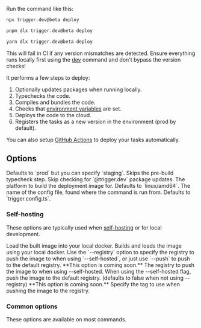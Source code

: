 
Run the command like this:

<CodeGroup>

```bash npm
npx trigger.dev@beta deploy
```

```bash pnpm
pnpm dlx trigger.dev@beta deploy
```

```bash yarn
yarn dlx trigger.dev@beta deploy
```

</CodeGroup>

<Warning>This will fail in CI if any version mismatches are detected. Ensure everything runs locally first using the [dev](/cli-dev) command and don't bypass the version checks!</Warning>

It performs a few steps to deploy:

1. Optionally updates packages when running locally.
2. Typechecks the code.
3. Compiles and bundles the code.
4. Checks that [environment variables](/deploy-environment-variables) are set.
5. Deploys the code to the cloud.
6. Registers the tasks as a new version in the environment (prod by default).

You can also setup [GitHub Actions](/github-actions) to deploy your tasks automatically.

## Options

<ParamField body="Environment" type="--env | -e">
  Defaults to `prod` but you can specify `staging`.
</ParamField>

<ParamField body="Skip typecheck" type="--skip-typecheck">
  Skips the pre-build typecheck step.
</ParamField>

<ParamField body="Skip update check" type="--skip-update-check">
  Skip checking for `@trigger.dev` package updates.
</ParamField>

<ParamField body="Build platform" type="--build-platform">
  The platform to build the deployment image for. Defaults to `linux/amd64`.
</ParamField>

<ParamField body="Set config filename" type="--config | -c">
  The name of the config file, found where the command is run from. Defaults to `trigger.config.ts`.
</ParamField>

<ProjectRefOption />

### Self-hosting

These options are typically used when [self-hosting](/open-source-self-hosting) or for local development.

<ParamField body="Skip deploying the image" type="--skip-deploy | -D">
  Load the built image into your local docker.
</ParamField>

<ParamField body="Self-hosted (builds locally)" type="--self-hosted">
  Builds and loads the image using your local docker. Use the `--registry` option to specify the registry to push the image to when using `--self-hosted`, or just use `--push` to push to the default registry.
</ParamField>

<ParamField body="Registry" type="--registry">
  **This option is coming soon.** The registry to push the image to when using --self-hosted.
</ParamField>

<ParamField body="Push image" type="--push">
  When using the --self-hosted flag, push the image to the default registry. (defaults to false when not using --registry)
</ParamField>

<ParamField body="Tag the image" type="--tag">
  **This option is coming soon.** Specify the tag to use when pushing the image to the registry.
</ParamField>

### Common options

These options are available on most commands.

<CommonOptions />
